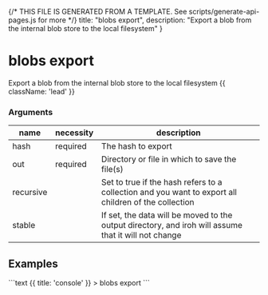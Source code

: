 {/* THIS FILE IS GENERATED FROM A TEMPLATE. See scripts/generate-api-pages.js for more */}
    title: "blobs export",
    description: "Export a blob from the internal blob store to the local filesystem"
}

<div className='not-prose mb-5'>
    <Breadcrumbs pages={[
        { name: 'API', href: '/docs/api', current: false },
        { name: 'blobs export', href: '/docs/api/blobs-export', current: true },
    ]} />
</div>

# blobs export

Export a blob from the internal blob store to the local filesystem {{ className: 'lead' }}


### Arguments

| name | necessity | description |
| ---- | --------- | ----------- |
| hash  | required | The hash to export |
| out  | required | Directory or file in which to save the file(s) |
| recursive  |  | Set to true if the hash refers to a collection and you want to export all children of the collection |
| stable  |  | If set, the data will be moved to the output directory, and iroh will assume that it will not change |



## Examples

<CodeGroup title="blobs export">
```text {{ title: 'console' }}
> blobs export
```



</CodeGroup>
